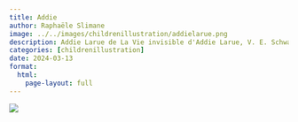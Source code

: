 ```yaml
---
title: Addie
author: Raphaële Slimane
image: ../../images/childrenillustration/addielarue.png
description: Addie Larue de La Vie invisible d'Addie Larue, V. E. Schwab
categories: [childrenillustration]
date: 2024-03-13
format:
  html:
    page-layout: full
---
```


![](../../images/childrenillustration/addielarue.png)

